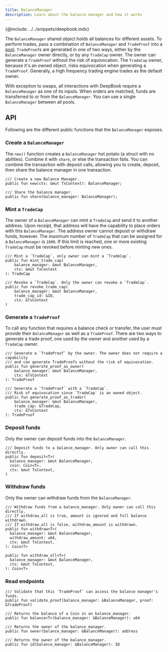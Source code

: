 ```yaml
---
title: BalanceManager
description: Learn about the balance manager and how it works
---
```


{@include: ../../snippets/deepbook.mdx}

The `BalanceManager` shared object holds all balances for different assets. To perform trades, pass a combination of `BalanceManager` and `TradeProof` into a [pool](./design.mdx#pool). `TradeProof`s are generated in one of two ways, either by the `BalanceManager` owner directly, or by any `TradeCap` owner. The owner can generate a `TradeProof` without the risk of equivocation. The `TradeCap` owner, because it's an owned object, risks equivocation when generating a `TradeProof`. Generally, a high frequency trading engine trades as the default owner.

With exception to swaps, all interactions with DeepBook require a `BalanceManager` as one of its inputs. When orders are matched, funds are transferred to or from the `BalanceManager`. You can use a single `BalanceManager` between all pools.

## API

Following are the different public functions that the `BalanceManager` exposes.

### Create a `BalanceManager`

The `new()` function creates a `BalanceManager` hot potato (a struct with no abilities). Combine it with `share`, or else the transaction fails. You can combine the transaction with deposit calls, allowing you to create, deposit, then share the balance manager in one transaction.

```move
/// Create a new Balance Manager.
public fun new(ctx: &mut TxContext): BalanceManager;

/// Share the balance manager.
public fun share(balance_manager: BalanceManager);
```

### Mint a `TradeCap`

The owner of a `BalanceManager` can mint a `TradeCap` and send it to another address. Upon receipt, that address will have the capability to place orders with this `BalanceManager`. The address owner cannot deposit or withdraw funds, however. The maximum number of `TradeCap` that can be assigned for a `BalanceManager` is `1000`. If this limit is reached, one or more existing `TradeCap` must be revoked before minting new ones.

```move
/// Mint a `TradeCap`, only owner can mint a `TradeCap`.
public fun mint_trade_cap(
	balance_manager: &mut BalanceManager,
	ctx: &mut TxContext
): TradeCap

/// Revoke a `TradeCap`. Only the owner can revoke a `TradeCap`.
public fun revoke_trade_cap(
	balance_manager: &mut BalanceManager,
	trade_cap_id: &ID,
	ctx: &TxContext
)
```

### Generate a `TradeProof`

To call any function that requires a balance check or transfer, the user must provide their `BalanceManager` as well as a `TradeProof`. There are two ways to generate a trade proof, one used by the owner and another used by a `TradeCap` owner.

```move
/// Generate a `TradeProof` by the owner. The owner does not require a capability
/// and can generate TradeProofs without the risk of equivocation.
public fun generate_proof_as_owner(
	balance_manager: &mut BalanceManager,
	ctx: &TxContext
): TradeProof

/// Generate a `TradeProof` with a `TradeCap`.
/// Risk of equivocation since `TradeCap` is an owned object.
public fun generate_proof_as_trader(
	balance_manager: &mut BalanceManager,
	trade_cap: &TradeCap,
	ctx: &TxContext
): TradeProof
```

### Deposit funds

Only the owner can deposit funds into the `BalanceManager`.

```move
/// Deposit funds to a balance_manager. Only owner can call this directly.
public fun deposit<T>(
  balance_manager: &mut BalanceManager,
  coin: Coin<T>,
  ctx: &mut TxContext,
)
```

### Withdraw funds

Only the owner can withdraw funds from the `BalanceManager`.

```move
/// Withdraw funds from a balance_manager. Only owner can call this directly.
/// If withdraw_all is true, amount is ignored and full balance withdrawn.
/// If withdraw_all is false, withdraw_amount is withdrawn.
public fun withdraw<T>(
  balance_manager: &mut BalanceManager,
  withdraw_amount: u64,
  ctx: &mut TxContext,
): Coin<T>

public fun withdraw_all<T>(
  balance_manager: &mut BalanceManager,
  ctx: &mut TxContext,
): Coin<T>
```

### Read endpoints

```move
/// Validate that this `TradeProof` can access the balance manager's funds.
public fun validate_proof(balance_manager: &BalanceManager, proof: &TradeProof)

/// Returns the balance of a Coin in an balance_manager.
public fun balance<T>(balance_manager: &BalanceManager): u64

/// Returns the owner of the balance_manager.
public fun owner(balance_manager: &BalanceManager): address

/// Returns the owner of the balance_manager.
public fun id(balance_manager: &BalanceManager): ID
```